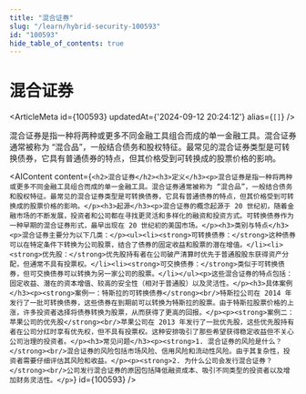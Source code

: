 ```yaml
---
title: "混合证券"
slug: "/learn/hybrid-security-100593"
id: "100593"
hide_table_of_contents: true
---
```



# 混合证券

<ArticleMeta id={100593} updatedAt={'2024-09-12 20:24:12'} alias={`[]`} />
<div className='border-solid border-b border-t-0 my-4 border-[var(--ifm-color-gray-300)]' />

混合证券是指一种将两种或更多不同金融工具组合而成的单一金融工具。混合证券通常被称为 “混合品”，一般结合债务和股权特征。最常见的混合证券类型是可转换债券，它具有普通债券的特点，但其价格受到可转换成的股票价格的影响。

<AIContent content={`<h2>混合证券</h2><h3>定义</h3><p>混合证券是指一种将两种或更多不同金融工具组合而成的单一金融工具。混合证券通常被称为 “混合品”，一般结合债务和股权特征。最常见的混合证券类型是可转换债券，它具有普通债券的特点，但其价格受到可转换成的股票价格的影响。</p><h3>起源</h3><p>混合证券的概念起源于 20 世纪初，随着金融市场的不断发展，投资者和公司都在寻找更灵活和多样化的融资和投资方式。可转换债券作为一种早期的混合证券形式，最早出现在 20 世纪初的美国市场。</p><h3>类别与特点</h3><p>混合证券主要分为以下几类：</p><ul><li><strong>可转换债券：</strong>这种债券可以在特定条件下转换为公司股票，结合了债券的固定收益和股票的潜在增值。</li><li><strong>优先股：</strong>优先股持有者在公司破产清算时优先于普通股股东获得资产分配，但通常不具有投票权。</li><li><strong>可交换债券：</strong>类似于可转换债券，但可交换债券可以转换为另一家公司的股票。</li></ul><p>这些混合证券的特点包括：固定收益、潜在的资本增值、较高的安全性（相对于普通股）以及灵活性。</p><h3>具体案例</h3><p><strong>案例一：特斯拉的可转换债券</strong><br/>特斯拉公司在 2014 年发行了一批可转换债券，这些债券在到期前可以转换为特斯拉的股票。由于特斯拉股票价格的上涨，许多投资者选择将债券转换为股票，从而获得了更高的回报。</p><p><strong>案例二：苹果公司的优先股</strong><br/>苹果公司在 2013 年发行了一批优先股，这些优先股持有者在公司分红时享有优先权，但不具有投票权。这种安排吸引了那些希望获得稳定收益但不关心公司治理的投资者。</p><h3>常见问题</h3><p><strong>1. 混合证券的风险是什么？</strong><br/>混合证券的风险包括市场风险、信用风险和流动性风险。由于其复杂性，投资者需要仔细评估其风险和收益。</p><p><strong>2. 为什么公司会发行混合证券？</strong><br/>公司发行混合证券的原因包括降低融资成本、吸引不同类型的投资者以及增加财务灵活性。</p>`} id={100593} />
